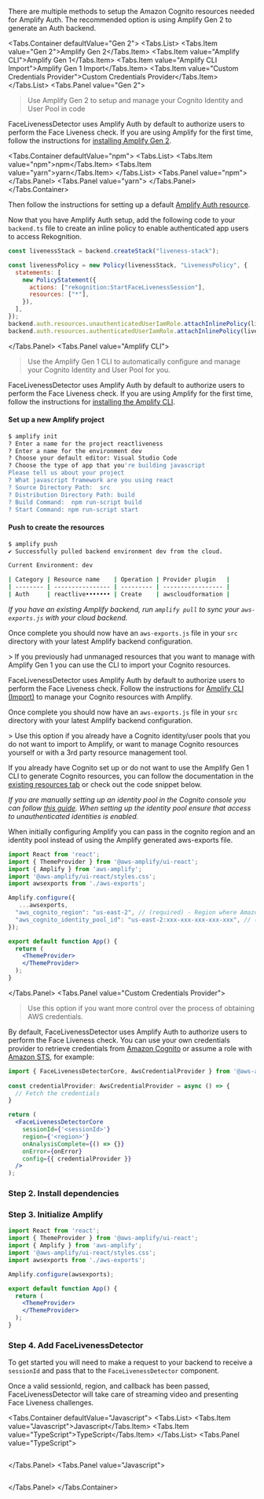 
There are multiple methods to setup the Amazon Cognito resources needed for Amplify Auth. The recommended option is using Amplify Gen 2 to generate an Auth backend.

<CognitoCallout />

<Tabs.Container defaultValue="Gen 2">
  <Tabs.List>
    <Tabs.Item value="Gen 2">Amplify Gen 2</Tabs.Item>
    <Tabs.Item value="Amplify CLI">Amplify Gen 1</Tabs.Item>
    <Tabs.Item value="Amplify CLI Import">Amplify Gen 1 Import</Tabs.Item>
    <Tabs.Item value="Custom Credentials Provider">Custom Credentials Provider</Tabs.Item>
  </Tabs.List>
  <Tabs.Panel value="Gen 2">
> Use Amplify Gen 2 to setup and manage your Cognito Identity and User Pool in code

FaceLivenessDetector uses Amplify Auth by default to authorize users to perform the Face Liveness check. If you are using Amplify for the first time, follow the instructions for [installing Amplify Gen 2](https://docs.amplify.aws/react/start/).

<Tabs.Container defaultValue="npm">
  <Tabs.List>
    <Tabs.Item value="npm">npm</Tabs.Item>
    <Tabs.Item value="yarn">yarn</Tabs.Item>
  </Tabs.List>
  <Tabs.Panel value="npm">
    <TerminalCommand command="npm add --save-dev @aws-amplify/backend@latest @aws-amplify/backend-cli@latest" />
  </Tabs.Panel>
  <Tabs.Panel value="yarn">
    <TerminalCommand command="yarn add @aws-amplify/backend@latest @aws-amplify/backend-cli@latest --dev" />
  </Tabs.Panel>
</Tabs.Container>

Then follow the instructions for setting up a default [Amplify Auth resource](https://docs.amplify.aws/react/build-a-backend/auth/set-up-auth/).

Now that you have Amplify Auth setup, add the following code to your `backend.ts` file to create an inline policy to enable authenticated app users to access Rekognition.

```jsx
const livenessStack = backend.createStack("liveness-stack");

const livenessPolicy = new Policy(livenessStack, "LivenessPolicy", {
  statements: [
    new PolicyStatement({
      actions: ["rekognition:StartFaceLivenessSession"],
      resources: ["*"],
    }),
  ],
});
backend.auth.resources.unauthenticatedUserIamRole.attachInlinePolicy(livenessPolicy); // allows guest user access
backend.auth.resources.authenticatedUserIamRole.attachInlinePolicy(livenessPolicy); // allows logged in user access
```

  </Tabs.Panel>
  <Tabs.Panel value="Amplify CLI">
> Use the Amplify Gen 1 CLI to automatically configure and manage your Cognito Identity and User Pool for you.

FaceLivenessDetector uses Amplify Auth by default to authorize users to perform the Face Liveness check. If you are using Amplify for the first time, follow the instructions for [installing the Amplify CLI](https://docs.amplify.aws/cli/start/install/).

#### Set up a new Amplify project

```bash
$ amplify init
? Enter a name for the project reactliveness
? Enter a name for the environment dev
? Choose your default editor: Visual Studio Code
? Choose the type of app that you're building javascript
Please tell us about your project
? What javascript framework are you using react
? Source Directory Path:  src
? Distribution Directory Path: build
? Build Command:  npm run-script build
? Start Command: npm run-script start
```

<CLI />

#### Push to create the resources

```bash
$ amplify push
✔ Successfully pulled backend environment dev from the cloud.

Current Environment: dev

| Category | Resource name    | Operation | Provider plugin   |
| -------- | ---------------- | --------- | ----------------- |
| Auth     | reactlive••••••• | Create    | awscloudformation | 
```

_If you have an existing Amplify backend, run `amplify pull` to sync your `aws-exports.js` with your cloud backend._

Once complete you should now have an `aws-exports.js` file in your `src` directory with your latest Amplify backend configuration.

<Liveness />
  </Tabs.Panel>
    <Tabs.Panel value="Amplify CLI Import">
> If you previously had unmanaged resources that you want to manage with Amplify Gen 1 you can use the CLI to import your Cognito resources.

FaceLivenessDetector uses Amplify Auth by default to authorize users to perform the Face Liveness check. Follow the instructions for [Amplify CLI (Import)](https://docs.amplify.aws/lib/auth/getting-started/q/platform/js/#set-up-backend-resources) to manage your Cognito resources with Amplify.

Once complete you should now have an `aws-exports.js` file in your `src` directory with your latest Amplify backend configuration.

<Liveness />
  </Tabs.Panel>
  <Tabs.Panel value="Self Managed Cognito Resource">
> Use this option if you already have a Cognito identity/user pools that you do not want to import to Amplify, or want to manage Cognito resources yourself or with a 3rd party resource management tool.

If you already have Cognito set up or do not want to use the Amplify Gen 1 CLI to generate Cognito resources, you can follow the documentation in the [existing resources tab](https://docs.amplify.aws/lib/auth/getting-started/q/platform/js/#set-up-backend-resources) or check out the code snippet below.

_If you are manually setting up an identity pool in the Cognito console you can follow [this guide](https://docs.aws.amazon.com/cognito/latest/developerguide/getting-started-with-identity-pools.html#create-identity-pool). When setting up the identity pool ensure that access to unauthenticated identities is enabled._

When initially configuring Amplify you can pass in the cognito region and an identity pool instead of using the Amplify generated aws-exports file.

```jsx
import React from 'react';
import { ThemeProvider } from '@aws-amplify/ui-react';
import { Amplify } from 'aws-amplify';
import '@aws-amplify/ui-react/styles.css';
import awsexports from './aws-exports';

Amplify.configure({
   ...awsexports,
  "aws_cognito_region": "us-east-2", // (required) - Region where Amazon Cognito project was created
  "aws_cognito_identity_pool_id": "us-east-2:xxx-xxx-xxx-xxx-xxx", // (required) - the pool region should match the cognito region
});

export default function App() {
  return (
    <ThemeProvider>
    </ThemeProvider>
  );
}
```

<Liveness />

  </Tabs.Panel>
  <Tabs.Panel value="Custom Credentials Provider">
> Use this option if you want more control over the process of obtaining AWS credentials.

By default, FaceLivenessDetector uses Amplify Auth to authorize users to perform the Face Liveness check. You can use your own credentials provider to retrieve credentials from [Amazon Cognito](https://aws.amazon.com/cognito/) or assume a role with [Amazon STS](https://docs.aws.amazon.com/STS/latest/APIReference/API_AssumeRole.html), for example:

```jsx
import { FaceLivenessDetectorCore, AwsCredentialProvider } from '@aws-amplify/ui-react-liveness';
 
const credentialProvider: AwsCredentialProvider = async () => {
  // Fetch the credentials
}

return (
  <FaceLivenessDetectorCore
    sessionId={'<sessionId>'}
    region={'<region>'}
    onAnalysisComplete={() => {}}
    onError={onError}
    config={{ credentialProvider }}
  />
);
```

  <Callout />

  <Liveness />
  </Tabs.Panel>
</Tabs.Container>

### Step 2. Install dependencies

<InstallScripts component='liveness' />

### Step 3. Initialize Amplify

<AppDirectoryAlert />

```jsx
import React from 'react';
import { ThemeProvider } from '@aws-amplify/ui-react';
import { Amplify } from 'aws-amplify';
import '@aws-amplify/ui-react/styles.css';
import awsexports from './aws-exports';

Amplify.configure(awsexports);

export default function App() {
  return (
    <ThemeProvider>
    </ThemeProvider>
  );
}
```

### Step 4. Add FaceLivenessDetector

To get started you will need to make a request to your backend to receive a `sessionId` and pass that to the `FaceLivenessDetector` component.

Once a valid sessionId, region, and callback has been passed, FaceLivenessDetector will take care of streaming video and presenting Face Liveness challenges.

<Tabs.Container defaultValue="Javascript">
  <Tabs.List>
    <Tabs.Item value="Javascript">Javascript</Tabs.Item>
    <Tabs.Item value="TypeScript">TypeScript</Tabs.Item>
  </Tabs.List>
  <Tabs.Panel value="TypeScript">
```tsx file=./QuickStartReact.tsx
```
  </Tabs.Panel>
  <Tabs.Panel value="Javascript">
```tsx file=./QuickStartReact.jsx
```
  </Tabs.Panel>
</Tabs.Container>
